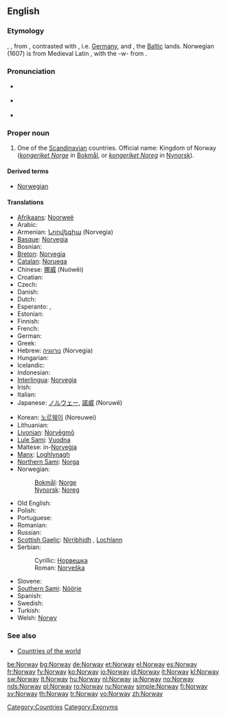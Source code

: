 ==English==
{{wikipedia}}

===Etymology===
{{etyl|ang}} {{term|Norweg|lang=ang}}, {{term|Norþweg|lang=ang}}, from {{etyl|non}} {{term|Norvegr||north way|lang=non}}, contrasted with {{term|suthrvegar||south way|lang=non}}, i.e. [[w:Germany|Germany]], and {{term|austrvegr||east way|lang=non}}, the [[w:Baltic states|Baltic]] lands. Norwegian (1607) is from Medieval Latin {{term|Norvegia|lang=la}}, with the -w- from {{term|Norway|lang=en}}.

===Pronunciation===
* {{a|UK}} {{IPA|/ˈnɔː.weɪ/}}
* {{a|US}} {{IPA|/ˈnɔɹ.weɪ/}}
* {{audio|en-us-Norway.ogg|Audio (US)}}

===Proper noun===
{{en-proper noun}}

# One of the [[Scandinavian]] countries. Official name: Kingdom of Norway (''[[kongeriket Norge]]'' in [[Bokmål]], or ''[[kongeriket Noreg]]'' in [[Nynorsk]]).

====Derived terms====
* [[Norwegian]]

====Translations====
{{trans-top|Scandinavian country}}
* [[Afrikaans]]: [[Noorweë]]
* Arabic: {{Arab|[[النرويج]]}} {{IPAchar|(an-narwīj)}}
* Armenian: [[Նորվեգիա]] (Norvegia)
* [[Basque]]: [[Norvegia]]
* Bosnian: {{t-|bs|Norveška|f}}
* [[Breton]]: [[Norvegia]]
* [[Catalan]]: [[Noruega]] {{f}}
* Chinese: [[挪威]] (Nuówēi)
* Croatian: {{t-|hr|Norveška|f|alt=Nòrveškā}}
* Czech: {{t+|cs|Norsko}}
* Danish: {{t-|da|Norge}}
* Dutch: {{t+|nl|Noorwegen}}
* Esperanto: {{t-|eo|Norvegio|xs=Esperanto}}, {{t-|eo|Norvegujo|xs=Esperanto}}
* Estonian: {{t+|et|Norra}}
* Finnish: {{t+|fi|Norja}}
* French: {{t+|fr|Norvège|f}}
* German: {{t+|de|Norwegen|n}}
* Greek: {{t+|el|Νορβηγία|f|tr=Norvigía|sc=Grek}}
* Hebrew: [[נורווגיה]] (Norvegia) {{f}}
* Hungarian: {{t+|hu|Norvégia}}
* Icelandic: {{t+|is|Noregur|m}}
* Indonesian: {{t-|id|Norwegia|xs=Indonesian}}
* [[Interlingua]]: [[Norvegia]]
* Irish: {{t-|ga|Iorua|f|alt=an Iorua|xs=Irish}}
* Italian: {{t+|it|Norvegia|f}}
* Japanese: [[ノルウェー]], [[諾威]] (Noruwē)
{{trans-mid}}
* Korean: [[노르웨이]] (Noreuwei)
* Lithuanian: {{t+|lt|Norvegija|xs=Lithuanian}}
* [[Livonian]]: [[Norvēgmō]]
* [[Lule Sami]]: [[Vuodna]]
* Maltese: in-[[Norveġja]]
* [[Manx]]: [[Loghlynagh]]
* [[Northern Sami]]: [[Norga]]
* Norwegian:
*: [[Bokmål]]: [[Norge]]
*: [[Nynorsk]]: [[Noreg]]
* Old English: {{t-|ang|Norþweg|m|alt=Norþweġ|xs=Old English}}
* Polish: {{t+|pl|Norwegia|f}}
* Portuguese: {{t+|pt|Noruega|f}}
* Romanian: {{t+|ro|Norvegia|f}}
* Russian: {{t+|ru|Норвегия|f|tr=Norvégija|sc=Cyrl}}
* [[Scottish Gaelic]]: [[Nirribhidh]] {{f}}, [[Lochlann]] {{m|f}}
* Serbian:
*: Cyrillic: [[Норвешка#Serbian|Норвешка]] {{f}}
*: Roman: [[Norveška#Serbian|Norveška]] {{f}}
* Slovene: {{t+|sl|Norveška|f}}
* [[Southern Sami]]: [[Nöörje]]
* Spanish: {{t+|es|Noruega|f}}
* Swedish: {{t+|sv|Norge}}
* Turkish: {{t+|tr|Norveç}}
* Welsh: [[Norwy]]
{{trans-bottom}}

===See also===
* [[Appendix:Countries of the world|Countries of the world]]

[[Category:Countries]]
[[Category:Exonyms]]

[[be:Norway]]
[[bg:Norway]]
[[de:Norway]]
[[et:Norway]]
[[el:Norway]]
[[es:Norway]]
[[fr:Norway]]
[[fy:Norway]]
[[ko:Norway]]
[[io:Norway]]
[[id:Norway]]
[[it:Norway]]
[[kl:Norway]]
[[sw:Norway]]
[[lt:Norway]]
[[hu:Norway]]
[[nl:Norway]]
[[ja:Norway]]
[[no:Norway]]
[[nds:Norway]]
[[pl:Norway]]
[[ro:Norway]]
[[ru:Norway]]
[[simple:Norway]]
[[fi:Norway]]
[[sv:Norway]]
[[th:Norway]]
[[tr:Norway]]
[[vo:Norway]]
[[zh:Norway]]
